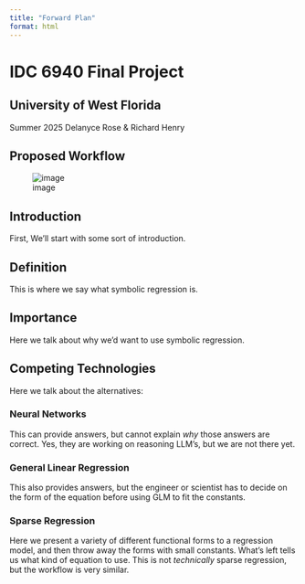 ```yaml
---
title: "Forward Plan"
format: html
---
```


# IDC 6940 Final Project
## University of West Florida
Summer 2025
Delanyce Rose & Richard Henry

## Proposed Workflow
![image](mermaidChart.svg)

## Introduction
First, We'll start with some sort of introduction.

## Definition
This is where we say what symbolic regression is.

## Importance
Here we talk about why we'd want to use symbolic regression.

## Competing Technologies
Here we talk about the alternatives:

### Neural Networks
This can provide answers, but cannot explain *why* those answers are correct. Yes, they are working on reasoning LLM's, but we are not there yet.

### General Linear Regression
This also provides answers, but the engineer or scientist has to decide on the form of the equation before using GLM to fit the constants.

### Sparse Regression
Here we present a variety of different functional forms to a regression model, and then throw away the forms with small constants. What's left tells us what kind of equation to use.  This is not *technically* sparse regression, but the workflow is very similar.
